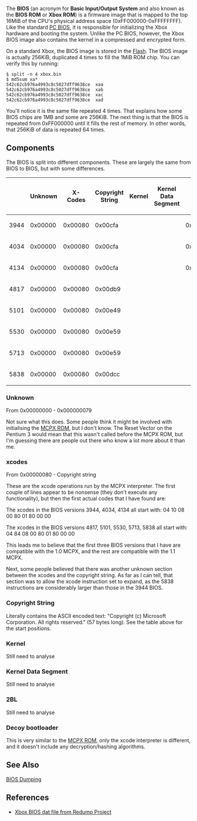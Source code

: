 The '''BIOS''' (an acronym for '''Basic Input/Output System''' and also known as the '''BIOS ROM''' or '''Xbox ROM''') is a firmware image that is mapped to the top 16MiB of the CPU's physical address space (0xFF000000-0xFFFFFFFF). Like the standard [https://en.wikipedia.org/wiki/BIOS PC BIOS], it is responsible for initializing the Xbox hardware and booting the system. Unlike the PC BIOS, however, the Xbox BIOS image also contains the kernel in a compressed and encrypted form.

On a standard Xbox, the BIOS image is stored in the [[Flash]]. The BIOS image is actually 256KiB, duplicated 4 times to fill the 1MiB ROM chip. You can verify this by running:

<pre>
$ split -n 4 xbox.bin 
$ md5sum xa*
542c62cb976a4993c8c5027dff9638ce  xaa
542c62cb976a4993c8c5027dff9638ce  xab
542c62cb976a4993c8c5027dff9638ce  xac
542c62cb976a4993c8c5027dff9638ce  xad
</pre>

You'll notice it is the same file repeated 4 times. That explains how some BIOS chips are 1MB and some are 256KiB. The next thing is that the BIOS is repeated from 0xFF000000 until it fills the rest of memory. In other words, that 256KiB of data is repeated 64 times.

== Components ==

The BIOS is split into different components. These are largely the same from BIOS to BIOS, but with some differences.

{| class="wikitable"
!
! Unknown
! X-Codes
! Copyright String 
! Kernel
! Kernel Data Segment
! 2BL
! Decoy Boot Loader
|-
! 3944
| 0x00000
| 0x00080
| 0x00cfa
| 
| 
| 0x39E00
| 0x3FE00
|-
! 4034
| 0x00000
| 0x00080
| 0x00cfa
| 
| 
| 0x39E00
| 0x3FE00
|-
! 4134
| 0x00000
| 0x00080
| 0x00cfa
| 
| 
| 0x39E00
| 0x3FE00
|-
! 4817
| 0x00000
| 0x00080
| 0x00db9
| 
| 
| 
| 0x3FE00
|-
! 5101
| 0x00000
| 0x00080
| 0x00e49
| 
| 
| 
| 0x3FE00
|-
! 5530
| 0x00000
| 0x00080
| 0x00e59
| 
| 
| 
| 0x3FE00
|-
! 5713
| 0x00000
| 0x00080
| 0x00e59
| 
| 
| 
| 0x3FE00
|-
! 5838
| 0x00000
| 0x00080
| 0x00dcc
| 
| 
| 
| 0x3FE00
|}

=== Unknown ===

From 0x00000000 - 0x000000079

Not sure what this does. Some people think it might be involved with initialising the [[MCPX ROM]], but I don't know. The Reset Vector on the Pentium 3 would mean that this wasn't called before the MCPX ROM, but I'm guessing there are people out there who know a lot more about it than me.

=== xcodes ===

From 0x00000080 - Copyright string

These are the xcode operations run by the MCPX interpreter. The first couple of lines appear to be nonsense (they don't execute any functionality), but then the first actual codes that I have found are:

The xcodes in the BIOS versions 3944, 4034, 4134 all start with:
04 10 08 00 80 01 80 00 00

The xcodes in the BIOS versions 4817, 5101, 5530, 5713, 5838 all start with:
04 84 08 00 80 01 80 00 00

This leads me to believe that the first three BIOS versions that I have are compatible with the 1.0 MCPX, and the rest are compatible with the 1.1 MCPX.

Next, some people believed that there was another unknown section between the xcodes and the copyright string. As far as I can tell, that section was to allow the xcode instruction set to expand, as the 5838 instructions are considerably larger than those in the 3944 BIOS.

=== Copyright String ===

Literally contains the ASCII encoded text: "Copyright (c) Microsoft Corporation. All rights reserved." (57 bytes long).
See the table above for the start positions.

=== Kernel ===

Still need to analyse

=== Kernel Data Segment ===

Still need to analyse

=== 2BL ===

Still need to analyse

=== Decoy bootloader ===

This is very similar to the [[MCPX ROM]], only the xcode interpreter is different, and it doesn't include any decryption/hashing algorithms.

== See Also ==

[[BIOS Dumping]]

== References ==

* [http://redump.org/datfile/xbox-bios/ Xbox BIOS dat file from Redump Project]